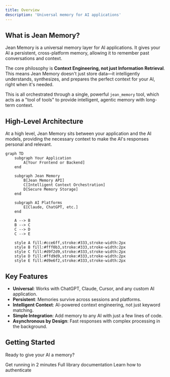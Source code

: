 ```yaml
---
title: Overview
description: 'Universal memory for AI applications'
---
```


## What is Jean Memory?

Jean Memory is a universal memory layer for AI applications. It gives your AI a persistent, cross-platform memory, allowing it to remember past conversations and context.

The core philosophy is **Context Engineering, not just Information Retrieval**. This means Jean Memory doesn't just store data—it intelligently understands, synthesizes, and prepares the perfect context for your AI, right when it's needed.

This is all orchestrated through a single, powerful `jean_memory` tool, which acts as a "tool of tools" to provide intelligent, agentic memory with long-term context.

## High-Level Architecture

At a high level, Jean Memory sits between your application and the AI models, providing the necessary context to make the AI's responses personal and relevant.

```mermaid
graph TD
    subgraph Your Application
        A[Your Frontend or Backend]
    end

    subgraph Jean Memory
        B[Jean Memory API]
        C[Intelligent Context Orchestration]
        D[Secure Memory Storage]
    end

    subgraph AI Platforms
        E[Claude, ChatGPT, etc.]
    end

    A --> B
    B --> C
    C --> D
    C --> E

    style A fill:#cce6ff,stroke:#333,stroke-width:2px
    style B fill:#fff0b3,stroke:#333,stroke-width:2px
    style C fill:#d9f2d9,stroke:#333,stroke-width:2px
    style D fill:#ffd9d9,stroke:#333,stroke-width:2px
    style E fill:#d9e6f2,stroke:#333,stroke-width:2px
```

## Key Features

-   **Universal**: Works with ChatGPT, Claude, Cursor, and any custom AI application.
-   **Persistent**: Memories survive across sessions and platforms.
-   **Intelligent Context**: AI-powered context engineering, not just keyword matching.
-   **Simple Integration**: Add memory to any AI with just a few lines of code.
-   **Asynchronous by Design**: Fast responses with complex processing in the background.

## Getting Started

Ready to give your AI a memory?

<CardGroup cols={3}>
  <Card
    title="Quickstart"
    icon="rocket"
    href="/quickstart"
  >
    Get running in 2 minutes
  </Card>
  <Card
    title="SDK Docs"
    icon="code"
    href="/sdk/react"
  >
    Full library documentation
  </Card>
  <Card
    title="API Reference"
    icon="book"
    href="/api/authentication"
  >
    Learn how to authenticate
  </Card>
</CardGroup>
